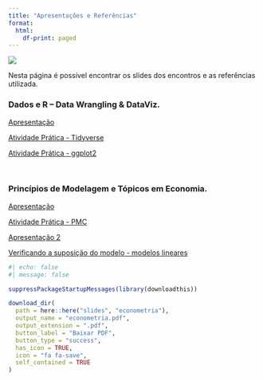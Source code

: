 ```yaml
---
title: "Apresentações e Referências"
format:
  html:
    df-print: paged
---
```


![](../img/spreadsheets_2780E3.svg){.hero}

Nesta página é possível encontrar os slides dos encontros e as referências utilizada. 



### Dados e R – Data Wrangling & DataViz.

[Apresentação](https://mefq.netlify.app/slides/slide_tidyverse#/)

[Atividade Prática - Tidyverse](https://mefq.netlify.app/pratica/pratica_tidyverse.html/)

[Atividade Prática - ggplot2](https://mefq.netlify.app/pratica/pratica_ggplot2.html/)


<br>

### Princípios de Modelagem e Tópicos em Economia.


[Apresentação](https://mefq.netlify.app/slides/slide_modelling#/)

[Atividade Prática - PMC](https://doi.org/10.59350/xs70x-mar87)

[Apresentação 2](https://mefq.netlify.app/slides/slide_modelling2#/)

[Verificando a suposição do modelo - modelos lineares](https://easystats.github.io/performance/articles/check_model.html)


<!-- [Econometria](https://mefq.netlify.app/slides/econometria.pdf#/) -->

<!-- {{< pdf ./slides/econometria.pdf >}} -->

<!--  \includepdf[pagecommand={}]{./slides/econometria.pdf} -->
 
```r
#| echo: false
#| message: false

suppressPackageStartupMessages(library(downloadthis))

download_dir(
  path = here::here("slides", "econometria"),
  output_name = "econometria.pdf",
  output_extension = ".pdf",
  button_label = "Baixar PDF",
  button_type = "success",
  has_icon = TRUE,
  icon = "fa fa-save",
  self_contained = TRUE
)

```

